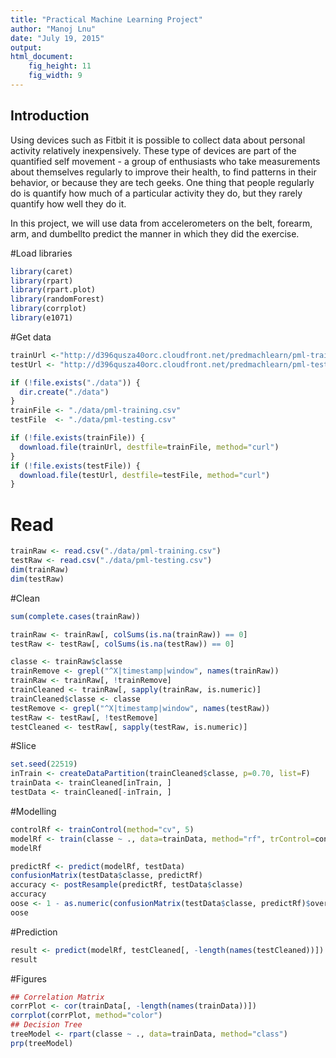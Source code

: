 ```yaml
---
title: "Practical Machine Learning Project"
author: "Manoj Lnu"
date: "July 19, 2015"
output: 
html_document:
    fig_height: 11
    fig_width: 9
---
```


## Introduction  
Using devices such as Fitbit it is possible to collect data about personal activity relatively inexpensively. These type of devices are part of the quantified self movement - a group of enthusiasts who take measurements about themselves regularly to improve their health, to find patterns in their behavior, or because they are tech geeks. One thing that people regularly do is quantify how much of a particular activity they do, but they rarely quantify how well they do it.  

In this project, we will use data from accelerometers on the belt, forearm, arm, and dumbellto predict the manner in which they did the exercise.  

#Load libraries 
```r

library(caret)
library(rpart)
library(rpart.plot)
library(randomForest)
library(corrplot)
library(e1071)
```

#Get data
```r
trainUrl <-"http://d396qusza40orc.cloudfront.net/predmachlearn/pml-training.csv"
testUrl <- "http://d396qusza40orc.cloudfront.net/predmachlearn/pml-testing.csv"

if (!file.exists("./data")) {
  dir.create("./data")
}
trainFile <- "./data/pml-training.csv"
testFile  <- "./data/pml-testing.csv"

if (!file.exists(trainFile)) {
  download.file(trainUrl, destfile=trainFile, method="curl")
}
if (!file.exists(testFile)) {
  download.file(testUrl, destfile=testFile, method="curl")
}
```

# Read
```r
trainRaw <- read.csv("./data/pml-training.csv")
testRaw <- read.csv("./data/pml-testing.csv")
dim(trainRaw)
dim(testRaw)
```
#Clean
```r
sum(complete.cases(trainRaw))

trainRaw <- trainRaw[, colSums(is.na(trainRaw)) == 0] 
testRaw <- testRaw[, colSums(is.na(testRaw)) == 0] 

classe <- trainRaw$classe
trainRemove <- grepl("^X|timestamp|window", names(trainRaw))
trainRaw <- trainRaw[, !trainRemove]
trainCleaned <- trainRaw[, sapply(trainRaw, is.numeric)]
trainCleaned$classe <- classe
testRemove <- grepl("^X|timestamp|window", names(testRaw))
testRaw <- testRaw[, !testRemove]
testCleaned <- testRaw[, sapply(testRaw, is.numeric)]
```
#Slice
```r
set.seed(22519)
inTrain <- createDataPartition(trainCleaned$classe, p=0.70, list=F)
trainData <- trainCleaned[inTrain, ]
testData <- trainCleaned[-inTrain, ]
```
#Modelling 
```r
controlRf <- trainControl(method="cv", 5)
modelRf <- train(classe ~ ., data=trainData, method="rf", trControl=controlRf, ntree=250)
modelRf

predictRf <- predict(modelRf, testData)
confusionMatrix(testData$classe, predictRf)
accuracy <- postResample(predictRf, testData$classe)
accuracy
oose <- 1 - as.numeric(confusionMatrix(testData$classe, predictRf)$overall[1])
oose
```
#Prediction
```r
result <- predict(modelRf, testCleaned[, -length(names(testCleaned))])
result
```
#Figures

```r
## Correlation Matrix
corrPlot <- cor(trainData[, -length(names(trainData))])
corrplot(corrPlot, method="color")
## Decision Tree
treeModel <- rpart(classe ~ ., data=trainData, method="class")
prp(treeModel) 
```




